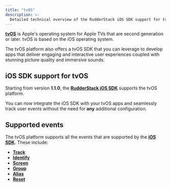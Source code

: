 ```yaml
---
title: "tvOS"
description: >-
  Detailed technical overview of the RudderStack iOS SDK support for tvOS.
---
```


[**tvOS**](https://developer.apple.com/tvos/) is Apple's operating system for Apple TVs that are second generation or later. tvOS is based on the iOS operating system.

The tvOS platform also offers a tvOS SDK that you can leverage to develop apps that deliver engaging and interactive user experiences coupled with stunning picture quality and immersive sounds.

## iOS SDK support for tvOS

Starting from version <strong>1.1.0</strong>, the [**RudderStack iOS SDK**](https://rudderstack.com/docs/sources/sdks/rudderstack-ios-sdk/) supports the tvOS platform. 

<div class="successBlock">

You can now integrate the iOS SDK with your tvOS apps and seamlessly track user events without the need for <strong>any</strong> additional configuration.
</div>

## Supported events

The tvOS platform supports all the events that are supported by the [**iOS SDK**](https://rudderstack.com/docs/sources/sdks/rudderstack-ios-sdk/). These include:

* [**Track**](https://rudderstack.com/docs/sources/sdks/rudderstack-ios-sdk/#track)
* [**Identify**](https://rudderstack.com/docs/sources/sdks/rudderstack-ios-sdk/#identify)
* [**Screen**](https://rudderstack.com/docs/sources/sdks/rudderstack-ios-sdk/#screen)
* [**Group**](https://rudderstack.com/docs/sources/sdks/rudderstack-ios-sdk/#group)
* [**Alias**](https://rudderstack.com/docs/sources/sdks/rudderstack-ios-sdk/#alias)
* [**Reset**](https://rudderstack.com/docs/sources/sdks/rudderstack-ios-sdk/#reset)



